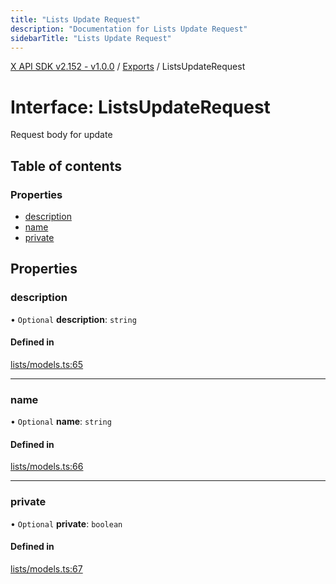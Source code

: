 ```yaml
---
title: "Lists Update Request"
description: "Documentation for Lists Update Request"
sidebarTitle: "Lists Update Request"
---
```


[X API SDK v2.152 - v1.0.0](../README.md) / [Exports](../modules.md) / ListsUpdateRequest

# Interface: ListsUpdateRequest

Request body for update

## Table of contents

### Properties

- [description](ListsUpdateRequest.md#description)
- [name](ListsUpdateRequest.md#name)
- [private](ListsUpdateRequest.md#private)

## Properties

### description

• `Optional` **description**: `string`

#### Defined in

[lists/models.ts:65](https://github.com/xdevplatform/xdk/blob/ad4172ef5f68f089e0f077a190b271016dd35bf7/xdk/typescript/src/lists/models.ts#L65)

___

### name

• `Optional` **name**: `string`

#### Defined in

[lists/models.ts:66](https://github.com/xdevplatform/xdk/blob/ad4172ef5f68f089e0f077a190b271016dd35bf7/xdk/typescript/src/lists/models.ts#L66)

___

### private

• `Optional` **private**: `boolean`

#### Defined in

[lists/models.ts:67](https://github.com/xdevplatform/xdk/blob/ad4172ef5f68f089e0f077a190b271016dd35bf7/xdk/typescript/src/lists/models.ts#L67)
